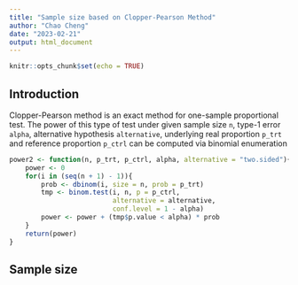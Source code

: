 ```yaml
---
title: "Sample size based on Clopper-Pearson Method"
author: "Chao Cheng"
date: "2023-02-21"
output: html_document
---
```


```r
knitr::opts_chunk$set(echo = TRUE)
```

## Introduction

Clopper-Pearson method is an exact method for one-sample proportional test. The power of this type of test under given sample size `n`, type-1 error `alpha`, alternative hypothesis `alternative`, underlying real proportion `p_trt` and reference proportion `p_ctrl` can be computed via binomial enumeration

```r
power2 <- function(n, p_trt, p_ctrl, alpha, alternative = "two.sided"){
    power <- 0
    for(i in (seq(n + 1) - 1)){
        prob <- dbinom(i, size = n, prob = p_trt)
        tmp <- binom.test(i, n, p = p_ctrl, 
                          alternative = alternative, 
                          conf.level = 1 - alpha)
        power <- power + (tmp$p.value < alpha) * prob
    }
    return(power)
}
```

## Sample size
